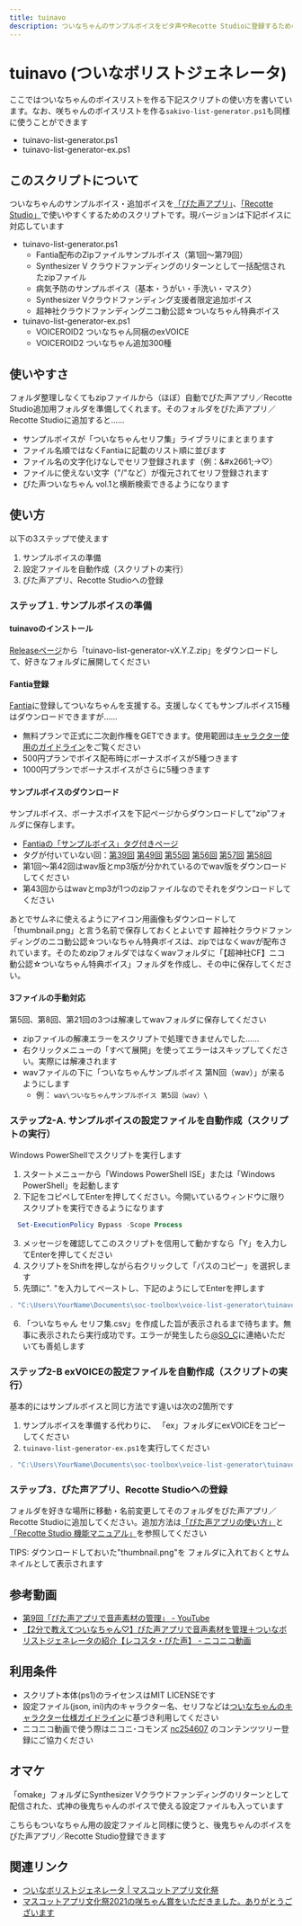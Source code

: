 ```yaml
---
title: tuinavo
description: ついなちゃんのサンプルボイスをピタ声やRecotte Studioに登録するためのスクリプト
---
```



# tuinavo (ついなボリストジェネレータ)

ここではついなちゃんのボイスリストを作る下記スクリプトの使い方を書いています。なお、咲ちゃんのボイスリストを作る`sakivo-list-generator.ps1`も同様に使うことができます

* tuinavo-list-generator.ps1
* tuinavo-list-generator-ex.ps1

## このスクリプトについて

ついなちゃんのサンプルボイス・追加ボイスを[「ぴた声アプリ」](https://www.ah-soft.com/trial/menu1.html)、[「Recotte Studio」](https://www.ah-soft.com/rs/)で使いやすくするためのスクリプトです。現バージョンは下記ボイスに対応しています

* tuinavo-list-generator.ps1
  * Fantia配布のZipファイルサンプルボイス（第1回～第79回）
  * Synthesizer V クラウドファンディングのリターンとして一括配信されたzipファイル
  * 病気予防のサンプルボイス（基本・うがい・手洗い・マスク）
  * Synthesizer Vクラウドファンディング支援者限定追加ボイス
  * 超神社クラウドファンディングニコ動公認☆ついなちゃん特典ボイス
* tuinavo-list-generator-ex.ps1
  * VOICEROID2 ついなちゃん同梱のexVOICE
  * VOICEROID2 ついなちゃん追加300種

## 使いやすさ

フォルダ整理しなくてもzipファイルから（ほぼ）自動でぴた声アプリ／Recotte Studio追加用フォルダを準備してくれます。そのフォルダをぴた声アプリ／Recotte Studioに追加すると……

* サンプルボイスが「ついなちゃんセリフ集」ライブラリにまとまります
* ファイル名順ではなくFantiaに記載のリスト順に並びます
* ファイル名の文字化けなしでセリフ登録されます（例：&amp;#x2661;→♡）
* ファイルに使えない文字（"/"など）が復元されてセリフ登録されます
* ぴた声ついなちゃん vol.1と横断検索できるようになります

## 使い方

以下の3ステップで使えます

1. サンプルボイスの準備
2. 設定ファイルを自動作成（スクリプトの実行）
3. ぴた声アプリ、Recotte Studioへの登録

### ステップ１. サンプルボイスの準備

#### tuinavoのインストール

[Releaseページ](https://github.com/so-c/soc-toolbox/releases)から「tuinavo-list-generator-vX.Y.Z.zip」をダウンロードして、好きなフォルダに展開してください

#### Fantia登録

[Fantia](https://fantia.jp/posts/8751)に登録してついなちゃんを支援する。支援しなくてもサンプルボイス15種はダウンロードできますが……

* 無料プランで正式に二次創作権をGETできます。使用範囲は[キャラクター使用のガイドライン](https://fantia.jp/posts/485684)をご覧ください
* 500円プランでボイス配布時にボーナスボイスが5種つきます
* 1000円プランでボーナスボイスがさらに5種つきます

#### サンプルボイスのダウンロード

サンプルボイス、ボーナスボイスを下記ページからダウンロードして"zip"フォルダに保存します。

* [Fantiaの「サンプルボイス」タグ付きページ](https://fantia.jp/fanclubs/326/posts?tag=サンプルボイス)
* タグが付いていない回：[第39回](https://fantia.jp/posts/361904)
[第49回](https://fantia.jp/posts/777271)
[第55回](https://fantia.jp/posts/1176521)
[第56回](https://fantia.jp/posts/1148480)
[第57回](https://fantia.jp/posts/1230812)
[第58回](https://fantia.jp/posts/1291413)
* 第1回～第42回はwav版とmp3版が分かれているのでwav版をダウンロードしてください
* 第43回からはwavとmp3が1つのzipファイルなのでそれをダウンロードしてください

<Callout type="info" emoji="ℹ️">
あとでサムネに使えるようにアイコン用画像もダウンロードして「thumbnail.png」と言う名前で保存しておくとよいです
</Callout>

<Callout type="warning" emoji="⚠️">
超神社クラウドファンディングのニコ動公認☆ついなちゃん特典ボイスは、zipではなくwavが配布されています。そのためzipフォルダではなくwavフォルダに「【超神社CF】ニコ動公認☆ついなちゃん特典ボイス」フォルダを作成し、その中に保存してください。
</Callout>

#### 3ファイルの手動対応

第5回、第8回、第21回の3つは解凍してwavフォルダに保存してください

* zipファイルの解凍エラーをスクリプトで処理できませんでした……
* 右クリックメニューの「すべて展開」を使ってエラーはスキップしてください。実際には解凍されます
* wavファイルの下に「ついなちゃんサンプルボイス 第N回（wav）」が来るようにします
  * 例： `wav\ついなちゃんサンプルボイス 第5回（wav）\`

### ステップ2-A. サンプルボイスの設定ファイルを自動作成（スクリプトの実行）

Windows PowerShellでスクリプトを実行します

1. スタートメニューから「Windows PowerShell ISE」または「Windows PowerShell」を起動します
2. 下記をコピペしてEnterを押してください。今開いているウィンドウに限りスクリプトを実行できるようになります
```ps1
  Set-ExecutionPolicy Bypass -Scope Process
```
3. メッセージを確認してこのスクリプトを信用して動かすなら「Y」を入力してEnterを押してください
4. スクリプトをShiftを押しながら右クリックして「パスのコピー」を選択します
5. 先頭に". "を入力してペーストし、下記のようにしてEnterを押します
```ps1
. "C:\Users\YourName\Documents\soc-toolbox\voice-list-generator\tuinavo\tuinavo-list-generator.ps1"
```
6. 「ついなちゃん セリフ集.csv」を作成した旨が表示されるまで待ちます。無事に表示されたら実行成功です。エラーが発生したら[@SO_C](https://twitter.com/SO_C)に連絡いただいても善処します


### ステップ2-B exVOICEの設定ファイルを自動作成（スクリプトの実行）

基本的にはサンプルボイスと同じ方法です違いは次の2箇所です

1. サンプルボイスを準備する代わりに、
  「ex」フォルダにexVOICEをコピーしてください
2. `tuinavo-list-generator-ex.ps1`を実行してください
```ps1
. "C:\Users\YourName\Documents\soc-toolbox\voice-list-generator\tuinavo\tuinavo-list-generator-ex.ps1"
```

### ステップ3．ぴた声アプリ、Recotte Studioへの登録

フォルダを好きな場所に移動・名前変更してそのフォルダをぴた声アプリ／Recotte Studioに追加してください。追加方法は[「ぴた声アプリの使い方」](https://www.ah-soft.com/pitagoe/app/guide/02_setup.html#2-1)と[「Recotte Studio 機能マニュアル」](https://www.ah-soft.com/rs/manual/voice_lib.html)を参照してください

TIPS: ダウンロードしておいた"thumbnail.png"を
      フォルダに入れておくとサムネイルとして表示されます

## 参考動画

* [第9回「ぴた声アプリで音声素材の管理」 \- YouTube](https://www.youtube.com/watch?v=KfCVTM4OaZA)
* [【2分で教えてついなちゃん♡】ぴた声アプリで音声素材を管理＋ついなボリストジェネレータの紹介【レコスタ・ぴた声】 \- ニコニコ動画](https://www.nicovideo.jp/watch/sm39480301)

## 利用条件

* スクリプト本体(ps1)のライセンスはMIT LICENSEです
* 設定ファイル(json, ini)内のキャラクター名、セリフなどは[ついなちゃんのキャラクター仕様ガイドライン](https://fantia.jp/posts/485684)に基づき利用してください
* ニコニコ動画で使う際はニコニ･コモンズ [nc254607](https://commons.nicovideo.jp/material/nc254607) のコンテンツツリー登録にご協力ください

## オマケ

「omake」フォルダにSynthesizer Vクラウドファンディングのリターンとして配信された、式神の後鬼ちゃんのボイスで使える設定ファイルも入っています

こちらもついなちゃん用の設定ファイルと同様に使うと、後鬼ちゃんのボイスをぴた声アプリ／Recotte Studio登録できます

## 関連リンク

* [ついなボリストジェネレータ | マスコットアプリ文化祭](https://mascot-apps-contest.azurewebsites.net/Works/586)
* [マスコットアプリ文化祭2021の咲ちゃん賞をいただきました。ありがとうございます](https://fantia.jp/posts/1150646)
